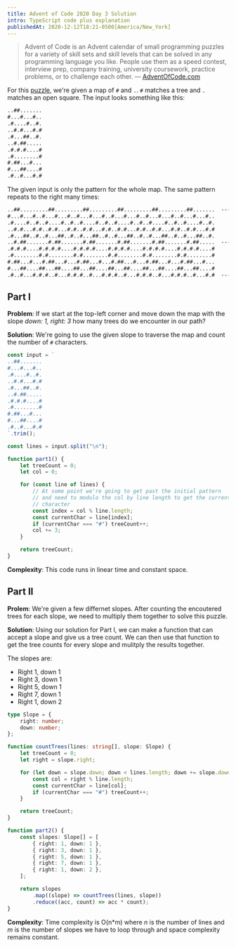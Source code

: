 ```yaml
---
title: Advent of Code 2020 Day 3 Solution
intro: TypeScript code plus explanation
publishedAt: 2020-12-12T18:21-0500[America/New_York]
---
```


> Advent of Code is an Advent calendar of small programming puzzles for a
> variety of skill sets and skill levels that can be solved in any programming
> language you like. People use them as a speed contest, interview prep,
> company training, university coursework, practice problems, or to challenge
> each other. &mdash; [AdventOfCode.com](https://adventofcode.com/2020/about)

For this [puzzle](https://adventofcode.com/2020/day/3), we're given a map of
`#` and `.`. `#` matches a tree and `.` matches an open square. The input
looks something like this:

```txt nonumber
..##.......
#...#...#..
.#....#..#.
..#.#...#.#
.#...##..#.
..#.##.....
.#.#.#....#
.#........#
#.##...#...
#...##....#
.#..#...#.#
```

The given input is only the pattern for the whole map. The same pattern
repeats to the right many times:

```txt nonumber
..##.........##.........##.........##.........##.........##.......  --->
#...#...#..#...#...#..#...#...#..#...#...#..#...#...#..#...#...#..
.#....#..#..#....#..#..#....#..#..#....#..#..#....#..#..#....#..#.
..#.#...#.#..#.#...#.#..#.#...#.#..#.#...#.#..#.#...#.#..#.#...#.#
.#...##..#..#...##..#..#...##..#..#...##..#..#...##..#..#...##..#.
..#.##.......#.##.......#.##.......#.##.......#.##.......#.##.....  --->
.#.#.#....#.#.#.#....#.#.#.#....#.#.#.#....#.#.#.#....#.#.#.#....#
.#........#.#........#.#........#.#........#.#........#.#........#
#.##...#...#.##...#...#.##...#...#.##...#...#.##...#...#.##...#...
#...##....##...##....##...##....##...##....##...##....##...##....#
.#..#...#.#.#..#...#.#.#..#...#.#.#..#...#.#.#..#...#.#.#..#...#.#  --->
```

## Part I

**Problem**: If we start at the top-left corner and move down the map with the
slope _down: 1, right: 3_ how many trees do we encounter in our path?

**Solution**: We're going to use the given slope to traverse the map and count
the number of `#` characters.

```ts
const input = `
..##.......
#...#...#..
.#....#..#.
..#.#...#.#
.#...##..#.
..#.##.....
.#.#.#....#
.#........#
#.##...#...
#...##....#
.#..#...#.#
`.trim();

const lines = input.split("\n");

function part1() {
	let treeCount = 0;
	let col = 0;

	for (const line of lines) {
		// At some point we're going to get past the initial pattern
		// and need to modulo the col by line length to get the current
		// character
		const index = col % line.length;
		const currentChar = line[index];
		if (currentChar === "#") treeCount++;
		col += 3;
	}

	return treeCount;
}
```

**Complexity**: This code runs in linear time and constant space.

## Part II

**Prolem**: We're given a few differnet slopes. After counting the encoutered
trees for each slope, we need to multiply them together to solve this puzzle.

**Solution**: Using our solution for Part I, we can make a function that can
accept a slope and give us a tree count. We can then use that function to get
the tree counts for every slope and mulitply the results together.

The slopes are:

- Right 1, down 1
- Right 3, down 1
- Right 5, down 1
- Right 7, down 1
- Right 1, down 2

```ts
type Slope = {
	right: number;
	down: number;
};

function countTrees(lines: string[], slope: Slope) {
	let treeCount = 0;
	let right = slope.right;

	for (let down = slope.down; down < lines.length; down += slope.down) {
		const col = right % line.length;
		const currentChar = line[col];
		if (currentChar === "#") treeCount++;
	}

	return treeCount;
}

function part2() {
	const slopes: Slope[] = [
		{ right: 1, down: 1 },
		{ right: 3, down: 1 },
		{ right: 5, down: 1 },
		{ right: 7, down: 1 },
		{ right: 1, down: 2 },
	];

	return slopes
		.map((slope) => countTrees(lines, slope))
		.reduce((acc, count) => acc * count);
}
```

**Complexity**: Time complexity is O(n\*m) where _n_ is the number of lines
and _m_ is the number of slopes we have to loop through and space complexity
remains constant.
